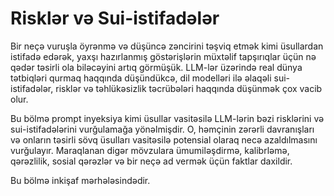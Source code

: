 # Risklər və Sui-istifadələr


Bir neçə vuruşla öyrənmə və düşüncə zəncirini təşviq etmək kimi üsullardan istifadə edərək, yaxşı hazırlanmış göstərişlərin müxtəlif tapşırıqlar üçün nə qədər təsirli ola biləcəyini artıq görmüşük. LLM-lər üzərində real dünya tətbiqləri qurmaq haqqında düşündükcə, dil modelləri ilə əlaqəli sui-istifadələr, risklər və təhlükəsizlik təcrübələri haqqında düşünmək çox vacib olur.

Bu bölmə prompt inyeksiya kimi üsullar vasitəsilə LLM-lərin bəzi risklərini və sui-istifadələrini vurğulamağa yönəlmişdir. O, həmçinin zərərli davranışları və onların təsirli sövq üsulları vasitəsilə potensial olaraq necə azaldılmasını vurğulayır. Maraqlanan digər mövzulara ümumiləşdirmə, kalibrləmə, qərəzlilik, sosial qərəzlər və bir neçə ad vermək üçün faktlar daxildir.

<Callout emoji="⚠️">
  Bu bölmə inkişaf mərhələsindədir.
</Callout>
